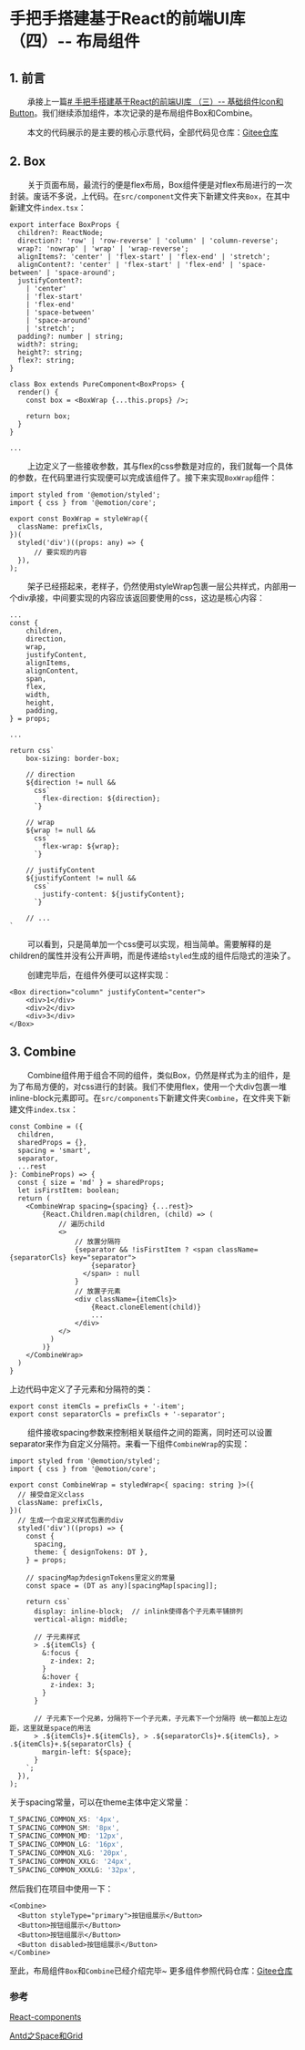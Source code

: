 #  手把手搭建基于React的前端UI库（四）-- 布局组件

## 1. 前言

&nbsp;&nbsp;&nbsp;&nbsp;&nbsp;&nbsp;&nbsp;&nbsp;承接上一篇[# 手把手搭建基于React的前端UI库 （三）-- 基础组件Icon和Button](https://juejin.cn/post/7076668781044924453)。我们继续添加组件，本次记录的是布局组件Box和Combine。

&nbsp;&nbsp;&nbsp;&nbsp;&nbsp;&nbsp;&nbsp;&nbsp;本文的代码展示的是主要的核心示意代码，全部代码见仓库：[Gitee仓库](https://gitee.com/dh1992/dux-ui-react/)


## 2. Box

&nbsp;&nbsp;&nbsp;&nbsp;&nbsp;&nbsp;&nbsp;&nbsp;关于页面布局，最流行的便是flex布局，Box组件便是对flex布局进行的一次封装。废话不多说，上代码。在`src/component`文件夹下新建文件夹`Box`，在其中新建文件`index.tsx`：

```tsx
export interface BoxProps {
  children?: ReactNode;
  direction?: 'row' | 'row-reverse' | 'column' | 'column-reverse';
  wrap?: 'nowrap' | 'wrap' | 'wrap-reverse';
  alignItems?: 'center' | 'flex-start' | 'flex-end' | 'stretch';
  alignContent?: 'center' | 'flex-start' | 'flex-end' | 'space-between' | 'space-around';
  justifyContent?:
    | 'center'
    | 'flex-start'
    | 'flex-end'
    | 'space-between'
    | 'space-around'
    | 'stretch';
  padding?: number | string;
  width?: string;
  height?: string;
  flex?: string;
}

class Box extends PureComponent<BoxProps> {
  render() {
    const box = <BoxWrap {...this.props} />;

    return box;
  }
}

...

```
&nbsp;&nbsp;&nbsp;&nbsp;&nbsp;&nbsp;&nbsp;&nbsp;上边定义了一些接收参数，其与flex的css参数是对应的，我们就每一个具体的参数，在代码里进行实现便可以完成该组件了。接下来实现`BoxWrap`组件：


```tsx
import styled from '@emotion/styled';
import { css } from '@emotion/core';

export const BoxWrap = styleWrap({
  className: prefixCls,
})(
  styled('div')((props: any) => {
      // 要实现的内容
  }),
);
```
&nbsp;&nbsp;&nbsp;&nbsp;&nbsp;&nbsp;&nbsp;&nbsp;架子已经搭起来，老样子，仍然使用styleWrap包裹一层公共样式，内部用一个div承接，中间要实现的内容应该返回要使用的css，这边是核心内容：


```tsx
...
const {
    children,
    direction,
    wrap,
    justifyContent,
    alignItems,
    alignContent,
    span,
    flex,
    width,
    height,
    padding,
} = props;

...

return css`
    box-sizing: border-box;
    
    // direction
    ${direction != null &&
      css`
        flex-direction: ${direction};
      `}

    // wrap
    ${wrap != null &&
      css`
        flex-wrap: ${wrap};
      `}
      
    // justifyContent
    ${justifyContent != null &&
      css`
        justify-content: ${justifyContent};
      `}
      
    // ...
`
```
&nbsp;&nbsp;&nbsp;&nbsp;&nbsp;&nbsp;&nbsp;&nbsp;可以看到，只是简单加一个css便可以实现，相当简单。需要解释的是children的属性并没有公开声明，而是传递给`styled`生成的组件后隐式的渲染了。

&nbsp;&nbsp;&nbsp;&nbsp;&nbsp;&nbsp;&nbsp;&nbsp;创建完毕后，在组件外便可以这样实现：


```tsx
<Box direction="column" justifyContent="center">
    <div>1</div>
    <div>2</div>
    <div>3</div>
</Box>
```

## 3. Combine
&nbsp;&nbsp;&nbsp;&nbsp;&nbsp;&nbsp;&nbsp;&nbsp;Combine组件用于组合不同的组件，类似Box，仍然是样式为主的组件，是为了布局方便的，对css进行的封装。我们不使用flex，使用一个大div包裹一堆inline-block元素即可。在`src/components`下新建文件夹`Combine`，在文件夹下新建文件`index.tsx`：


```tsx
const Combine = ({
  children,
  sharedProps = {},
  spacing = 'smart',
  separator,
  ...rest
}: CombineProps) => {
  const { size = 'md' } = sharedProps;
  let isFirstItem: boolean;
  return (
    <CombineWrap spacing={spacing} {...rest}>
        {React.Children.map(children, (child) => (
            // 遍历child
            <>
                // 放置分隔符
                {separator && !isFirstItem ? <span className={separatorCls} key="separator">
                    {separator}
                  </span> : null
                }
                // 放置子元素
                <div className={itemCls}>
                    {React.cloneElement(child)}
                    ...
                </div>
            </>
          )
        )}
    </CombineWrap>
  )
}
```
上边代码中定义了子元素和分隔符的类：

```tsx
export const itemCls = prefixCls + '-item';
export const separatorCls = prefixCls + '-separator';
```

&nbsp;&nbsp;&nbsp;&nbsp;&nbsp;&nbsp;&nbsp;&nbsp;组件接收spacing参数来控制相关联组件之间的距离，同时还可以设置separator来作为自定义分隔符。来看一下组件`CombineWrap`的实现：

```tsx
import styled from '@emotion/styled';
import { css } from '@emotion/core';

export const CombineWrap = styledWrap<{ spacing: string }>({
  // 接受自定义class
  className: prefixCls,
})(
  // 生成一个自定义样式包裹的div
  styled('div')((props) => {
    const {
      spacing,
      theme: { designTokens: DT },
    } = props;
    
    // spacingMap为designTokens里定义的常量
    const space = (DT as any)[spacingMap[spacing]];

    return css`
      display: inline-block;  // inlink使得各个子元素平铺排列
      vertical-align: middle;
      
      // 子元素样式
      > .${itemCls} { 
        &:focus {
          z-index: 2;
        }
        &:hover {
          z-index: 3;
        }
      }
      
      // 子元素下一个兄弟，分隔符下一个子元素，子元素下一个分隔符 统一都加上左边距，这里就是space的用法
      > .${itemCls}+.${itemCls}, > .${separatorCls}+.${itemCls}, > .${itemCls}+.${separatorCls} {
        margin-left: ${space};
      }
    `;
  }),
);

```

关于spacing常量，可以在theme主体中定义常量：

```js
T_SPACING_COMMON_XS: '4px',
T_SPACING_COMMON_SM: '8px',
T_SPACING_COMMON_MD: '12px',
T_SPACING_COMMON_LG: '16px',
T_SPACING_COMMON_XLG: '20px',
T_SPACING_COMMON_XXLG: '24px',
T_SPACING_COMMON_XXXLG: '32px',
```

然后我们在项目中使用一下：

```tsx
<Combine>
  <Button styleType="primary">按钮组展示</Button>
  <Button>按钮组展示</Button>
  <Button>按钮组展示</Button>
  <Button disabled>按钮组展示</Button>
</Combine>
```


至此，布局组件`Box`和`Combine`已经介绍完毕~  更多组件参照代码仓库：[Gitee仓库](https://gitee.com/dh1992/dux-ui-react/)

### 参考

[React-components](https://ucloud-fe.github.io/react-components/)

[Antd之Space和Grid](https://ant.design/components/grid-cn/)

